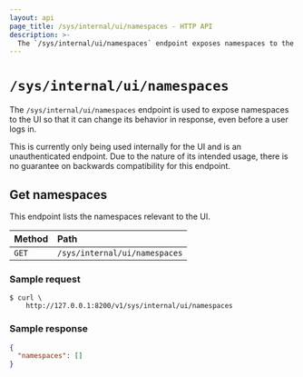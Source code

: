 ```yaml
---
layout: api
page_title: /sys/internal/ui/namespaces - HTTP API
description: >-
  The `/sys/internal/ui/namespaces` endpoint exposes namespaces to the UI.
---
```


# `/sys/internal/ui/namespaces`

The `/sys/internal/ui/namespaces` endpoint is used to expose namespaces
to the UI so that it can change its behavior in response, even before a user logs in.

This is currently only being used internally for the UI and is
an unauthenticated endpoint. Due to the nature of its intended usage, there is no
guarantee on backwards compatibility for this endpoint.

## Get namespaces

This endpoint lists the namespaces relevant to the UI.

| Method | Path                             |
| :----- | :------------------------------- |
| `GET`  | `/sys/internal/ui/namespaces` |

### Sample request

```shell-session
$ curl \
    http://127.0.0.1:8200/v1/sys/internal/ui/namespaces
```

### Sample response

```json
{
  "namespaces": []
}
```
